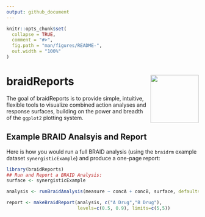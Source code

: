 ```yaml
---
output: github_document
---
```


<!-- README.md is generated from README.Rmd. Please edit that file -->

```r
knitr::opts_chunk$set(
  collapse = TRUE,
  comment = "#>",
  fig.path = "man/figures/README-",
  out.width = "100%"
)
```

# braidReports <img src="man/figures/logo.png" align="right" height="126" alt="" />

<!-- badges: start -->
<!-- badges: end -->

The goal of braidReports is to provide simple, intuitive, flexible tools to 
visualize combined action analyses and response surfaces, building on the power
and breadth of the `ggplot2` plotting system.


## Example BRAID Analsyis and Report

Here is how you would run a full BRAID analysis (using the `braidrm` example
dataset `synergisticExample`) and produce a one-page report:

```r
library(braidReports)
## Run and Report a BRAID Analysis:
surface <- synergisticExample

analysis <- runBraidAnalysis(measure ~ concA + concB, surface, defaults=c(0,1))

report <- makeBraidReport(analysis, c("A Drug","B Drug"),
						  levels=c(0.5, 0.9), limits=c(5,5))

```

